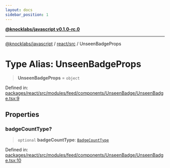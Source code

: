 ```yaml
---
layout: docs
sidebar_position: 1
---
```


[**@knocklabs/javascript v0.1.0-rc.0**](../../../index.mdx)

***

[@knocklabs/javascript](../../../modules.mdx) / [react/src](../index.mdx) / UnseenBadgeProps

# Type Alias: UnseenBadgeProps

> **UnseenBadgeProps** = `object`

Defined in: [packages/react/src/modules/feed/components/UnseenBadge/UnseenBadge.tsx:9](https://github.com/knocklabs/javascript/blob/main/packages/react/src/modules/feed/components/UnseenBadge/UnseenBadge.tsx#L9)

## Properties

### badgeCountType?

> `optional` **badgeCountType**: [`BadgeCountType`](BadgeCountType.mdx)

Defined in: [packages/react/src/modules/feed/components/UnseenBadge/UnseenBadge.tsx:10](https://github.com/knocklabs/javascript/blob/main/packages/react/src/modules/feed/components/UnseenBadge/UnseenBadge.tsx#L10)
